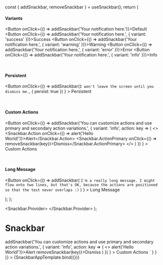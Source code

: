 
<Meta title="Snackbars" component={Snackbar} />

  const { addSnackbar, removeSnackbar } = useSnackbar();
  return (
    <div className="snackbars-stories">
      <h4>Variants</h4>
      <p>
        <Button onClick={() => addSnackbar('Your notification here.')}>Default</Button>
        <Button onClick={() => addSnackbar('Your notification here.', { variant: 'success' })}>Success</Button>
        <Button onClick={() => addSnackbar('Your notification here.', { variant: 'warning' })}>Warning</Button>
        <Button onClick={() => addSnackbar('Your notification here.', { variant: 'error' })}>Error</Button>
        <Button onClick={() => addSnackbar('Your notification here.', { variant: 'info' })}>Info</Button>
      </p>
      <br />
      <h4>Persistent</h4>
      <p>
        <Button
          onClick={() =>
            addSnackbar(`I won't leave the screen until you dismiss me.`, {
              persist: true
            })
          }
        >
          Persistent
        </Button>
      </p>
      <br />
      <h4>Custom Actions</h4>
      <p>
        <Button
          onClick={() =>
            addSnackbar('You can customize actions and use primary and secondary action variations.', {
              variant: 'info',
              action: key => (
                <>
                  <Snackbar.Action onClick={() => alert('Hello World!')}>Alert</Snackbar.Action>
                  <Snackbar.ActionPrimary onClick={() => removeSnackbar(key)}>Dismiss</Snackbar.ActionPrimary>
                </>
              )
            })
          }
        >
          Custom Actions
        </Button>
      </p>
      <br />
      <h4>Long Message</h4>
      <p>
        <Button
          onClick={() =>
            addSnackbar(
              `I'm a really long message. I might flow onto two lines, but that's OK, because the actions are positioned so that the text never overlaps :)`
            )
          }
        >
          Long Message
        </Button>
      </p>
    </div>
  );
};

  <Snackbar.Provider>
    <SnackbarTemplate />
  </Snackbar.Provider>
);

# Snackbar

<Canvas>
  <Story
    name="Snackbars"
    parameters={{
      docs: {
        source: {
          code: dedent`
          const { addSnackbar, removeSnackbar } = useSnackbar();
          <Button
            onClick={() =>
              addSnackbar('You can customize actions and use primary and secondary action variations.', {
                variant: 'info',
                action: key => (
                  <>
                    <Snackbar.Action onClick={() => alert('Hello World!')}>Alert</Snackbar.Action>
                    <Snackbar.ActionPrimary onClick={() => removeSnackbar(key)}>Dismiss</Snackbar.ActionPrimary>
                  </>
                )
              })
            }
          >
            Custom Actions
          </Button>
          `
        }
      }
    }}
  >
    {SnackbarAppTemplate.bind({})}
  </Story>
  <ArgsTable of={Snackbar} />
</Canvas>
